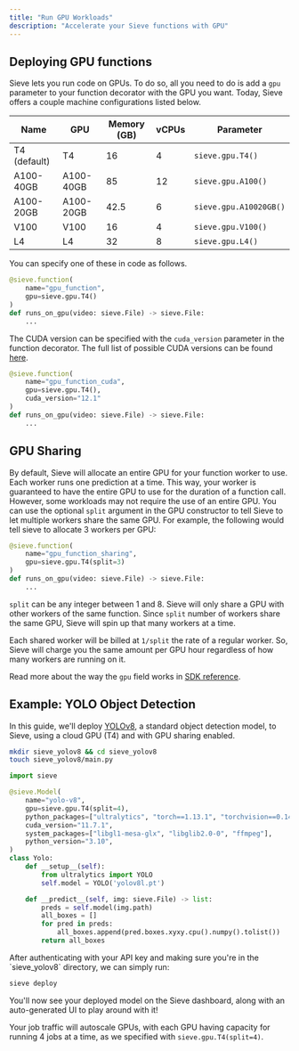 ```yaml
---
title: "Run GPU Workloads"
description: "Accelerate your Sieve functions with GPU"
---
```

## Deploying GPU functions

Sieve lets you run code on GPUs. To do so, all you need to do is add a `gpu` parameter to your function decorator with the GPU you want. Today, Sieve offers a couple machine configurations listed below.

| Name | GPU | Memory (GB) | vCPUs | Parameter |
| --- | --- | --- | --- | --- |
| T4 (default) | T4 | 16 | 4 | `sieve.gpu.T4()` |
| A100-40GB | A100-40GB | 85 | 12 | `sieve.gpu.A100()` |
| A100-20GB | A100-20GB | 42.5 | 6 | `sieve.gpu.A10020GB()` |
| V100 | V100 | 16 | 4 | `sieve.gpu.V100()` |
| L4 | L4 | 32 | 8 | `sieve.gpu.L4()` |

You can specify one of these in code as follows.

```python
@sieve.function(
	name="gpu_function",
	gpu=sieve.gpu.T4()
)
def runs_on_gpu(video: sieve.File) -> sieve.File:
	...
```

The CUDA version can be specified with the `cuda_version` parameter in the function decorator. The full list of possible CUDA versions can be found [here](/reference-v2/sdk/functions_models#cuda-versions).

```python
@sieve.function(
    name="gpu_function_cuda",
    gpu=sieve.gpu.T4(),
    cuda_version="12.1"
)
def runs_on_gpu(video: sieve.File) -> sieve.File:
	...
```

## GPU Sharing

By default, Sieve will allocate an entire GPU for your function worker to use. Each worker runs one prediction at a time. This way, your worker is guaranteed to have the entire GPU to use for the duration of a function call. However, some workloads may not require the use of an entire GPU. You can use the optional `split` argument in the GPU constructor to tell Sieve to let multiple workers share the same GPU. For example, the following would tell sieve to allocate 3 workers per GPU:

```python
@sieve.function(
	name="gpu_function_sharing",
	gpu=sieve.gpu.T4(split=3)
)
def runs_on_gpu(video: sieve.File) -> sieve.File:
	...
```

`split` can be any integer between 1 and 8. Sieve will only share a GPU with other workers of the same function. Since `split` number of workers share the same GPU, Sieve will spin up that many workers at a time.

Each shared worker will be billed at `1/split` the rate of a regular worker. So, Sieve will charge you the same amount per GPU hour regardless of how many workers are running on it. 

Read more about the way the `gpu` field works in [SDK reference](/reference-v2/sdk/functions_models#specifying-additional-data-for-functions-and-models).

## Example: YOLO Object Detection

In this guide, we'll deploy [YOLOv8](https://github.com/ultralytics/ultralytics), a standard object detection model, to Sieve, using a cloud GPU (T4) and with GPU sharing enabled.
<Steps>
  <Step title="Let’s first create a new directory and set up our project.">

```bash
mkdir sieve_yolov8 && cd sieve_yolov8
touch sieve_yolov8/main.py
```
  </Step>

  <Step title='Now, we can setup our YOLO model and write our inference code.'>

```python
import sieve

@sieve.Model(
    name="yolo-v8",
    gpu=sieve.gpu.T4(split=4),
    python_packages=["ultralytics", "torch==1.13.1", "torchvision==0.14.1"],
    cuda_version="11.7.1",
    system_packages=["libgl1-mesa-glx", "libglib2.0-0", "ffmpeg"],
    python_version="3.10",
)
class Yolo:
    def __setup__(self):
        from ultralytics import YOLO
        self.model = YOLO('yolov8l.pt')

    def __predict__(self, img: sieve.File) -> list:
        preds = self.model(img.path)
        all_boxes = []
        for pred in preds:
            all_boxes.append(pred.boxes.xyxy.cpu().numpy().tolist())
        return all_boxes
```
  </Step>

  <Step title="Finally, let's deploy our model to Sieve.">
  After authenticating with your API key and making sure you're in the `sieve_yolov8` directory, we can simply run:

  ```bash
  sieve deploy
  ```
  </Step>

  <Step title="Run jobs!">
  You'll now see your deployed model on the Sieve dashboard, along with an auto-generated UI to play around with it!
  
  Your job traffic will autoscale GPUs, with each GPU having capacity for running 4 jobs at a time, as we specified with `sieve.gpu.T4(split=4)`.
  </Step>
</Steps>
